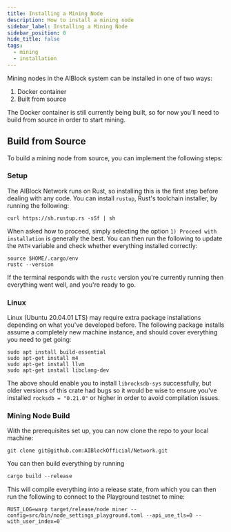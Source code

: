 ```yaml
---
title: Installing a Mining Node
description: How to install a mining node
sidebar_label: Installing a Mining Node
sidebar_position: 0
hide_title: false
tags:
  - mining
  - installation
---
```


Mining nodes in the AIBlock system can be installed in one of two ways:

1. Docker container
2. Built from source

The Docker container is still currently being built, so for now you'll need to build from source in order to start mining.

## Build from Source

To build a mining node from source, you can implement the following steps:

### Setup

The AIBlock Network runs on Rust, so installing this is the first step before dealing with any code. You can install `rustup`, Rust's toolchain installer, by running the following:

```
curl https://sh.rustup.rs -sSf | sh
```

When asked how to proceed, simply selecting the option `1) Proceed with installation` is generally the best. You can then run the following to update the `PATH` variable and check whether everything installed correctly:

```
source $HOME/.cargo/env
rustc --version
```

If the terminal responds with the `rustc` version you're currently running then everything went well, and you're ready to go. 

### Linux

Linux (Ubuntu 20.04.01 LTS) may require extra package installations depending on what you've developed before. The following package installs assume a completely new machine instance, and should cover everything you need to get going:

```
sudo apt install build-essential
sudo apt-get install m4
sudo apt-get install llvm
sudo apt-get install libclang-dev
```

The above should enable you to install `librocksdb-sys` successfully, but older versions of this crate had bugs so it would be wise to ensure you've installed `rocksdb = "0.21.0"` or higher in order to avoid compilation issues. 

### Mining Node Build

With the prerequisites set up, you can now clone the repo to your local machine:

``` 
git clone git@github.com:AIBlockOfficial/Network.git
```

You can then build everything by running

```rust
cargo build --release
```

This will compile everything into a release state, from which you can then run the following to connect to the Playground testnet to mine:

```
RUST_LOG=warp target/release/node miner --config=src/bin/node_settings_playground.toml --api_use_tls=0 --with_user_index=0`
```